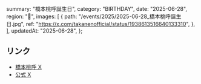   summary: "橋本桃呼誕生日",
  category: "BIRTHDAY",
  date: "2025-06-28",
  region: "🎂",
  images: [
    {
      path: "/events/2025/2025-06-28_橋本桃呼誕生日.jpg",
      ref: "https://x.com/takanenofficial/status/1938613516640133310",
    },
  ],
  updatedAt: "2025-06-28",
};

## リンク

- [橋本桃呼 X](https://x.com/MomokoHashimoto/status/1938613832257261682)
- [公式 X](https://x.com/takanenofficial/status/1938613516640133310)
